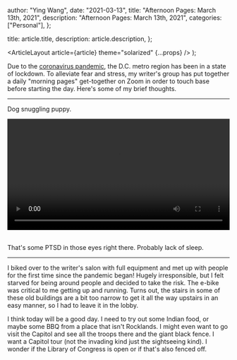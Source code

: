 
  author: "Ying Wang",
  date: "2021-03-13",
  title: "Afternoon Pages: March 13th, 2021",
  description: "Afternoon Pages: March 13th, 2021",
  categories: ["Personal"],
};

  title: article.title,
  description: article.description,
};

  <ArticleLayout article={article} theme="solarized" {...props} />
);

Due to the [coronavirus
pandemic](https://en.wikipedia.org/wiki/2019-20_coronavirus_pandemic), the D.C.
metro region has been in a state of lockdown. To alleviate fear and stress, my
writer's group has put together a daily "morning pages" get-together on Zoom in
order to touch base before starting the day. Here's some of my brief thoughts.

---

Dog snuggling puppy.

<!-- https://stackoverflow.com/a/26276254 -->

<video style="width: 100%; width: -moz-available; width: -webkit-fill-available; width: fill-available; max-width: 100%;" controls>
    <source src="/video/posts/2021/03/13/afternoon_pages.mp4" type="video/mp4">
    Your browser does not support HTML5 video.
</video>
<br/>
<br/>

That's some PTSD in those eyes right there. Probably lack of sleep.

---

I biked over to the writer's salon with full equipment and met up with people
for the first time since the pandemic began! Hugely irresponsible, but I felt
starved for being around people and decided to take the risk. The e-bike was
critical to me getting up and running. Turns out, the stairs in some of these
old buildings are a bit too narrow to get it all the way upstairs in an easy
manner, so I had to leave it in the lobby.

I think today will be a good day. I need to try out some Indian food, or maybe
some BBQ from a place that isn't Rocklands. I might even want to go visit the
Capitol and see all the troops there and the giant black fence. I want a Capitol
tour (not the invading kind just the sightseeing kind). I wonder if the Library
of Congress is open or if that's also fenced off.
